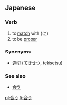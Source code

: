 ==Japanese==
{{ja-kanjitab|合}}

===Verb===
{{ja-verb|kk|type=1|tr=intrans|hira=あう|rom=au}}

# to [[match]] with (に)
# to be [[proper]]

===Synonyms===
* [[適切]] ([[てきせつ]], tekisetsu)

===See also===
*[[会う]]

[[pl:合う]]
[[fi:合う]]